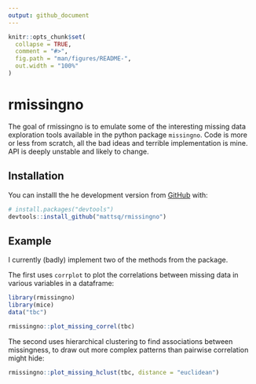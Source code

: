 ```yaml
---
output: github_document
---
```


<!-- README.md is generated from README.Rmd. Please edit that file -->

```r
knitr::opts_chunk$set(
  collapse = TRUE,
  comment = "#>",
  fig.path = "man/figures/README-",
  out.width = "100%"
)
```

# rmissingno

<!-- badges: start -->
<!-- badges: end -->

The goal of rmissingno is to emulate some of the interesting missing data exploration tools available in the python package `missingno`. Code is more or less from scratch, all the bad ideas and terrible implementation is mine. API is deeply unstable and likely to change.

## Installation

You can installl the he development version from [GitHub](https://github.com/) with:

``` r
# install.packages("devtools")
devtools::install_github("mattsq/rmissingno")
```
## Example

I currently (badly) implement two of the methods from the package. 

The first uses `corrplot` to plot the correlations between missing data in various variables in a dataframe:

```r
library(rmissingno)
library(mice)
data("tbc")

rmissingno::plot_missing_correl(tbc)

```

The second uses hierarchical clustering to find associations between missingness, to draw out more complex patterns than pairwise correlation might hide:

```r
rmissingno::plot_missing_hclust(tbc, distance = "euclidean")
```

